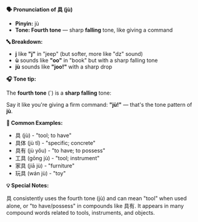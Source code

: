 **🗣️ Pronunciation of 具 (jù)**

- **Pinyin:** jù
- **Tone: Fourth tone** — sharp **falling** tone, like giving a command

**🔤 Breakdown:**

- **j** like **"j"** in "jeep" (but softer, more like "dz" sound)
- **ù** sounds like **"oo"** in "book" but with a sharp falling tone
- **jù** sounds like **"joo!"** with a sharp drop

**🎧 Tone tip:**

The **fourth tone** (`) is a **sharp falling** tone:

Say it like you're giving a firm command: **"jù!"** — that's the tone pattern of **jù**.

**📝 Common Examples:**

- 具 (jù) - "tool; to have"
- 具体 (jù tǐ) - "specific; concrete"
- 具有 (jù yǒu) - "to have; to possess"
- 工具 (gōng jù) - "tool; instrument"
- 家具 (jiā jù) - "furniture"
- 玩具 (wán jù) - "toy"

**💡 Special Notes:**

具 consistently uses the fourth tone (jù) and can mean "tool" when used alone, or "to have/possess"
in compounds like 具有. It appears in many compound words related to tools, instruments, and
objects.
